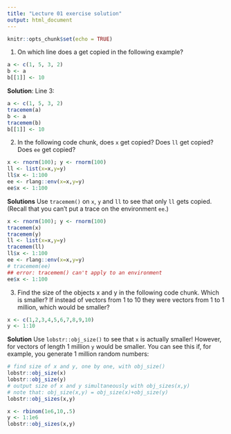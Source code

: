 ```yaml
---
title: "Lecture 01 exercise solution"
output: html_document
---
```


```r
knitr::opts_chunk$set(echo = TRUE)
```


1. On which line does a get copied in the following example?
```r
a <- c(1, 5, 3, 2)
b <- a
b[[1]] <- 10
```

**Solution**: Line 3:

```r
a <- c(1, 5, 3, 2)
tracemem(a)
b <- a
tracemem(b)
b[[1]] <- 10
```

2. In the following code chunk, does `x` get copied? Does `ll` get copied? Does  `ee` get copied?
```r
x <- rnorm(100); y <- rnorm(100)
ll <- list(x=x,y=y)
ll$x <- 1:100
ee <- rlang::env(x=x,y=y)
ee$x <- 1:100
```

**Solutions** Use `tracemem()` on `x`, `y` and `ll` to see that only `ll` 
gets copied. (Recall that you can't put a trace on the environment `ee`.)

```r
x <- rnorm(100); y <- rnorm(100)
tracemem(x)
tracemem(y)
ll <- list(x=x,y=y)
tracemem(ll)
ll$x <- 1:100
ee <- rlang::env(x=x,y=y)
# tracemem(ee) 
## error: tracemem() can't apply to an environment
ee$x <- 1:100
```

3. Find the size of the objects x and y in the following code chunk.
Which is smaller? If instead of vectors from 1 to 10 they were vectors
from 1 to 1 million, which would be smaller?

```r
x <- c(1,2,3,4,5,6,7,8,9,10)
y <- 1:10
```

**Solution** Use `lobstr::obj_size()` to see that `x` is actually 
smaller! However, for vectors of length 1 million `y` would be smaller. 
You can see this if, for example, you generate 1 million random numbers:

```r
# find size of x and y, one by one, with obj_size()
lobstr::obj_size(x)
lobstr::obj_size(y)
# output size of x and y simultaneously with obj_sizes(x,y)
# note that: obj_size(x,y) = obj_size(x)+obj_size(y)
lobstr::obj_sizes(x,y)

x <- rbinom(1e6,10,.5)
y <- 1:1e6
lobstr::obj_sizes(x,y)
```